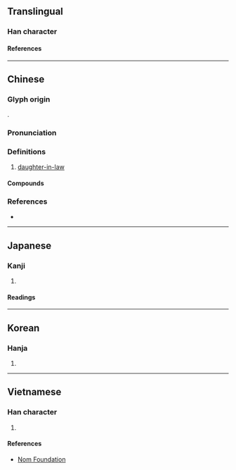{{character info}}
==Translingual==

===Han character===
{{Han char|rn=38|rad=女|as=10|sn=13|four=46430|canj=VHUP|ids=⿰女息}}

====References====
{{Han ref|kx=0268.050|dkj=06573|dj=0535.280|hdz=21072.030|uh=5AB3}}

----

==Chinese==
{{zh-forms|alt=𡡁}}

===Glyph origin===
{{Han etym}}
{{Han compound|女|息|ls=psc|c1=s|t1=woman|c2=p}}.

===Pronunciation===
{{zh-pron
|m=xí
|m-s=xi2
|dg=щи1
|c=sik1
|h=pfs=sit;gd=xid5
|j=xieh4
|mn=qz:siak/tw,xm:sek/zz:sit
|mn-t=sêg4
|oc=y
|cat=n
}}

===Definitions===
{{zh-hanzi}}

# [[daughter-in-law]]

====Compounds====
{{zh-der|兒媳|兒媳婦兒|大媳婦|姑媳|娶媳婦|婆媳|媳婦|媳婦兒|小媳婦|弟媳|弟媳婦|新媳婦兒|毛腳媳婦|童養媳|老媳婦|重孫媳|長孫媳|養媳婦}}

===References===
* {{R:yue:Hanzi}}

----

==Japanese==

===Kanji===
{{ja-kanji|grade=|rs=女10}}

# {{rfdef|ja|sort=女10}}

====Readings====
{{ja-readings
|on=せき, しゃく
|kun=よめ
}}

----

==Korean==

===Hanja===
{{ko-hanja|식}}

# {{rfdef|ko|sort=女10}}

----

==Vietnamese==

===Han character===
{{vi-readings|rs=女10|reading=tức}}

# {{rfdef|vi|sort=女10}}

====References====
* [http://nomfoundation.org/common/nom_details.php?codepoint=5ab3 Nom Foundation]